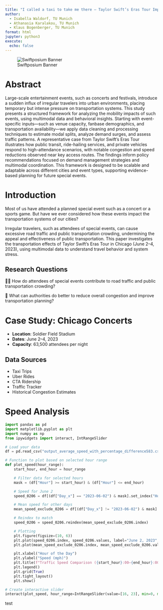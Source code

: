 ```yaml
---
title: "I called a taxi to take me there – Taylor Swift’s Eras Tour Impact on Local Traffic"
author: 
  - Isabella Waldorf, TU Munich
  - Athanasia Karalakou, TU Munich
  - Klaus Bogenberger, TU Munich
format: html
jupyter: python3
execute:
  echo: false
---
```



![Swiftposium Banner](banner.png){#fig-banner}

# Abstract {#sec-abstract}

Large-scale entertainment events, such as concerts and festivals, introduce a sudden influx of irregular travelers into urban environments, placing temporary but intense pressure on transportation systems. This study presents a structured framework for analyzing the mobility impacts of such events, using multimodal data and behavioral insights. Starting with event-specific inputs—such as venue capacity, fanbase demographics, and transportation availability—we apply data cleaning and processing techniques to estimate modal splits, analyze demand surges, and assess traffic patterns. A representative case from Taylor Swift’s Eras Tour illustrates how public transit, ride-hailing services, and private vehicles respond to high-attendance scenarios, with notable congestion and speed reductions observed near key access routes. The findings inform policy recommendations focused on demand management strategies and multimodal coordination. This framework is designed to be scalable and adaptable across different cities and event types, supporting evidence-based planning for future special events.

# Introduction {#sec-intro}

Most of us have attended a planned special event such as a concert or a sports game. But have we ever considered how these events impact the transportation systems of our cities?

Irregular travelers, such as attendees of special events, can cause excessive road traffic and public transportation crowding, undermining the appeal and effectiveness of public transportation. This paper investigates the transportation effects of Taylor Swift’s Eras Tour in Chicago (June 2–4, 2023), using multimodal data to understand travel behavior and system stress.

## Research Questions
🚗🚌 How do attendees of special events contribute to road traffic and public transportation crowding?

🚧 What can authorities do better to reduce overall congestion and improve transportation planning?

# Case Study: Chicago Concerts {#sec-case}

- **Location**: Soldier Field Stadium
- **Dates**: June 2–4, 2023
- **Capacity**: 63,500 attendees per night

## Data Sources
- Taxi Trips
- Uber Rides
- CTA Ridership
- Traffic Tracker
- Historical Congestion Estimates

# Speed Analysis {#sec-modal}

```python
import pandas as pd
import matplotlib.pyplot as plt
import numpy as np
from ipywidgets import interact, IntRangeSlider

# Load your data
df = pd.read_csv("output_average_speed_with_percentage_difference583.csv")

# Function to plot based on selected hour range
def plot_speed(hour_range):
    start_hour, end_hour = hour_range

    # Filter data for selected hours
    mask = (df["Hour"] >= start_hour) & (df["Hour"] <= end_hour)

    # Speed for June 2
    speed_0206 = df[(df["Day_x"] == "2023-06-02") & mask].set_index("Hour")["SPEED_x"]

    # Mean speed for other days
    mean_speed_exclude_0206 = df[(df["Day_x"] != "2023-06-02") & mask].groupby("Hour")["SPEED_x"].mean()

    # Reindex to match
    speed_0206 = speed_0206.reindex(mean_speed_exclude_0206.index)

    # Plotting
    plt.figure(figsize=(10, 6))
    plt.plot(speed_0206.index, speed_0206.values, label="June 2, 2023", c='r', linewidth=3, marker='o')
    plt.plot(mean_speed_exclude_0206.index, mean_speed_exclude_0206.values, label="Mean (Other Days)", linestyle="--", linewidth=3)

    plt.xlabel("Hour of the Day")
    plt.ylabel("Speed (mph)")
    plt.title(f"Traffic Speed Comparison ({start_hour}:00–{end_hour}:00)")
    plt.legend()
    plt.grid(True)
    plt.tight_layout()
    plt.show()

# Create interactive slider
interact(plot_speed, hour_range=IntRangeSlider(value=[16, 23], min=0, max=23, step=1, description='Hour Range'))


```

test